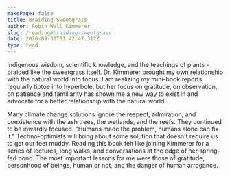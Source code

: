 ```yaml
---
makePage: false
title: Braiding Sweetgrass
author: Robin Wall Kimmerer
slug: /reading#braiding-sweetgrass
date: 2020-09-30T01:42:47.312Z
type: read
---
```

Indigenous wisdom, scientific knowledge, and the teachings of plants - braided like the sweetgrass itself. Dr. Kimmerer brought my own relationship with the natural world into focus. I am realizing my mini-book reports regularly tiptoe into hyperbole, but her focus on gratitude, on observation, on patience and familiarity has shown me a new way to exist in and advocate for a better relationship with the natural world.

Many climate change solutions ignore the respect, admiration, and coexistence with the ash trees, the wetlands, and the reefs. They continued to be inwardly focused. "Humans made the problem, humans alone can fix it." Techno-optimists will bring about some solution that doesn't require us to get our feet muddy. Reading this book felt like joining Kimmerer for a series of lectures, long walks, and conversations at the edge of her spring-fed pond. The most important lessons for me were those of gratitude, personhood of beings, human or not, and the danger of human arrogance.